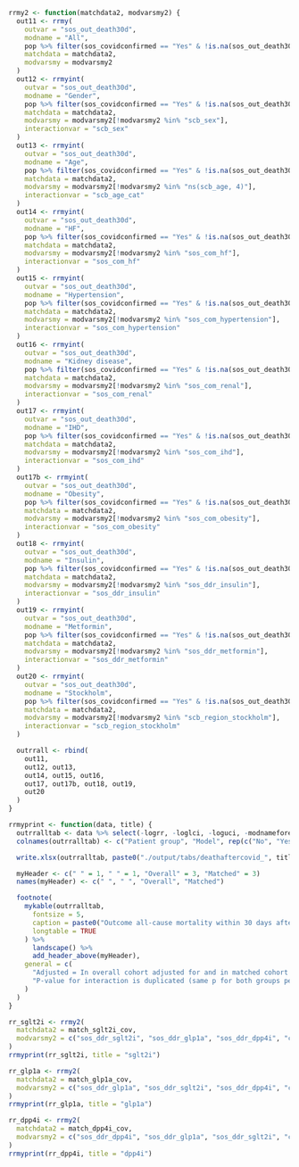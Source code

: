 ```r

rrmy2 <- function(matchdata2, modvarsmy2) {
  out11 <- rrmy(
    outvar = "sos_out_death30d",
    modname = "All",
    pop %>% filter(sos_covidconfirmed == "Yes" & !is.na(sos_out_death30d)),
    matchdata = matchdata2,
    modvarsmy = modvarsmy2
  )
  out12 <- rrmyint(
    outvar = "sos_out_death30d",
    modname = "Gender",
    pop %>% filter(sos_covidconfirmed == "Yes" & !is.na(sos_out_death30d)),
    matchdata = matchdata2,
    modvarsmy = modvarsmy2[!modvarsmy2 %in% "scb_sex"],
    interactionvar = "scb_sex"
  )
  out13 <- rrmyint(
    outvar = "sos_out_death30d",
    modname = "Age",
    pop %>% filter(sos_covidconfirmed == "Yes" & !is.na(sos_out_death30d)),
    matchdata = matchdata2,
    modvarsmy = modvarsmy2[!modvarsmy2 %in% "ns(scb_age, 4)"],
    interactionvar = "scb_age_cat"
  )
  out14 <- rrmyint(
    outvar = "sos_out_death30d",
    modname = "HF",
    pop %>% filter(sos_covidconfirmed == "Yes" & !is.na(sos_out_death30d)),
    matchdata = matchdata2,
    modvarsmy = modvarsmy2[!modvarsmy2 %in% "sos_com_hf"],
    interactionvar = "sos_com_hf"
  )
  out15 <- rrmyint(
    outvar = "sos_out_death30d",
    modname = "Hypertension",
    pop %>% filter(sos_covidconfirmed == "Yes" & !is.na(sos_out_death30d)),
    matchdata = matchdata2,
    modvarsmy = modvarsmy2[!modvarsmy2 %in% "sos_com_hypertension"],
    interactionvar = "sos_com_hypertension"
  )
  out16 <- rrmyint(
    outvar = "sos_out_death30d",
    modname = "Kidney disease",
    pop %>% filter(sos_covidconfirmed == "Yes" & !is.na(sos_out_death30d)),
    matchdata = matchdata2,
    modvarsmy = modvarsmy2[!modvarsmy2 %in% "sos_com_renal"],
    interactionvar = "sos_com_renal"
  )
  out17 <- rrmyint(
    outvar = "sos_out_death30d",
    modname = "IHD",
    pop %>% filter(sos_covidconfirmed == "Yes" & !is.na(sos_out_death30d)),
    matchdata = matchdata2,
    modvarsmy = modvarsmy2[!modvarsmy2 %in% "sos_com_ihd"],
    interactionvar = "sos_com_ihd"
  )
  out17b <- rrmyint(
    outvar = "sos_out_death30d",
    modname = "Obesity",
    pop %>% filter(sos_covidconfirmed == "Yes" & !is.na(sos_out_death30d)),
    matchdata = matchdata2,
    modvarsmy = modvarsmy2[!modvarsmy2 %in% "sos_com_obesity"],
    interactionvar = "sos_com_obesity"
  )
  out18 <- rrmyint(
    outvar = "sos_out_death30d",
    modname = "Insulin",
    pop %>% filter(sos_covidconfirmed == "Yes" & !is.na(sos_out_death30d)),
    matchdata = matchdata2,
    modvarsmy = modvarsmy2[!modvarsmy2 %in% "sos_ddr_insulin"],
    interactionvar = "sos_ddr_insulin"
  )
  out19 <- rrmyint(
    outvar = "sos_out_death30d",
    modname = "Metformin",
    pop %>% filter(sos_covidconfirmed == "Yes" & !is.na(sos_out_death30d)),
    matchdata = matchdata2,
    modvarsmy = modvarsmy2[!modvarsmy2 %in% "sos_ddr_metformin"],
    interactionvar = "sos_ddr_metformin"
  )
  out20 <- rrmyint(
    outvar = "sos_out_death30d",
    modname = "Stockholm",
    pop %>% filter(sos_covidconfirmed == "Yes" & !is.na(sos_out_death30d)),
    matchdata = matchdata2,
    modvarsmy = modvarsmy2[!modvarsmy2 %in% "scb_region_stockholm"],
    interactionvar = "scb_region_stockholm"
  )

  outrrall <- rbind(
    out11,
    out12, out13,
    out14, out15, out16,
    out17, out17b, out18, out19,
    out20
  )
}

rrmyprint <- function(data, title) {
  outrralltab <- data %>% select(-logrr, -loglci, -loguci, -modnameforest)
  colnames(outrralltab) <- c("Patient group", "Model", rep(c("No", "Yes", "p-value interation"), 2))

  write.xlsx(outrralltab, paste0("./output/tabs/deathaftercovid_", title, "_", Sys.Date(), ".xlsx"), rowNames = FALSE)

  myHeader <- c(" " = 1, " " = 1, "Overall" = 3, "Matched" = 3)
  names(myHeader) <- c(" ", " ", "Overall", "Matched")

  footnote(
    mykable(outrralltab,
      fontsize = 5,
      caption = paste0("Outcome all-cause mortality within 30 days after Covid-19 ", title),
      longtable = TRUE
    ) %>%
      landscape() %>%
      add_header_above(myHeader),
    general = c(
      "Adjusted = In overall cohort adjusted for and in matched cohort matched on ps derived from variables indicated in baseline table.",
      "P-value for interaction is duplicated (same p for both groups per default)"
    )
  )
}
```

```r

rr_sglt2i <- rrmy2(
  matchdata2 = match_sglt2i_cov,
  modvarsmy2 = c("sos_ddr_sglt2i", "sos_ddr_glp1a", "sos_ddr_dpp4i", "covidmonthyear", modvarsns)
)
rrmyprint(rr_sglt2i, title = "sglt2i")
```

```r

rr_glp1a <- rrmy2(
  matchdata2 = match_glp1a_cov,
  modvarsmy2 = c("sos_ddr_glp1a", "sos_ddr_sglt2i", "sos_ddr_dpp4i", "covidmonthyear", modvarsns)
)
rrmyprint(rr_glp1a, title = "glp1a")
```

```r

rr_dpp4i <- rrmy2(
  matchdata2 = match_dpp4i_cov,
  modvarsmy2 = c("sos_ddr_dpp4i", "sos_ddr_glp1a", "sos_ddr_sglt2i", "covidmonthyear", modvarsns)
)
rrmyprint(rr_dpp4i, title = "dpp4i")
```
